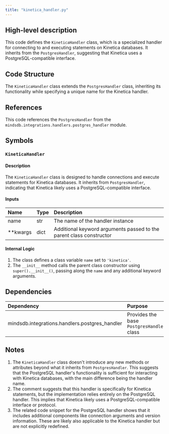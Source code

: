 ```yaml
---
title: "kinetica_handler.py"
---
```


## High-level description
This code defines the `KineticaHandler` class, which is a specialized handler for connecting to and executing statements on Kinetica databases. It inherits from the `PostgresHandler`, suggesting that Kinetica uses a PostgreSQL-compatible interface.

## Code Structure
The `KineticaHandler` class extends the `PostgresHandler` class, inheriting its functionality while specifying a unique name for the Kinetica handler.

## References
This code references the `PostgresHandler` from the `mindsdb.integrations.handlers.postgres_handler` module.

## Symbols

### `KineticaHandler`
#### Description
The `KineticaHandler` class is designed to handle connections and execute statements for Kinetica databases. It inherits from `PostgresHandler`, indicating that Kinetica likely uses a PostgreSQL-compatible interface.

#### Inputs
| Name | Type | Description |
|:-----|:-----|:------------|
| name | str | The name of the handler instance |
| **kwargs | dict | Additional keyword arguments passed to the parent class constructor |

#### Internal Logic
1. The class defines a class variable `name` set to `'kinetica'`.
2. The `__init__` method calls the parent class constructor using `super().__init__()`, passing along the `name` and any additional keyword arguments.

## Dependencies
| Dependency | Purpose |
|:-----------|:--------|
| mindsdb.integrations.handlers.postgres_handler | Provides the base `PostgresHandler` class |

## Notes
1. The `KineticaHandler` class doesn't introduce any new methods or attributes beyond what it inherits from `PostgresHandler`. This suggests that the PostgreSQL handler's functionality is sufficient for interacting with Kinetica databases, with the main difference being the handler name.
2. The comment suggests that this handler is specifically for Kinetica statements, but the implementation relies entirely on the PostgreSQL handler. This implies that Kinetica likely uses a PostgreSQL-compatible interface or protocol.
3. The related code snippet for the PostgreSQL handler shows that it includes additional components like connection arguments and version information. These are likely also applicable to the Kinetica handler but are not explicitly redefined.